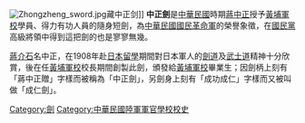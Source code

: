 {{multiple issues|
{{disputed|time=2014-07-02T09:35:49+00:00}}
{{inappropriate tone|time=2014-07-02T09:35:49+00:00}}
{{original research|time=2014-07-02T09:35:49+00:00}}
{{unreferenced|time=2014-07-02T09:35:49+00:00}}
}}
[[File:Zhongzheng_sword.jpg|thumb]]藏中正剑]]
'''中正劍'''是[[中華民國|中華民國]]時期[[蔣中正|蔣中正]]授予[[黃埔軍校|黃埔軍校]]學員、得力有功人員的隨身短劍，為[[中華民國|中華民國]][[國民革命軍|國民革命軍]]的榮譽象徵，在[[國民黨|國民黨]]高級將領中得到這把劍的也是寥寥無幾。

[[蔣介石|蔣介石]]名中正，在1908年赴[[日本|日本]][[留學|留學]]期間對日本軍人的[[劍道|劍道]]及[[武士道|武士道]]精神十分欣賞，後在任[[黃埔軍校|黃埔軍校]]校長期間創製此劍，頒發給[[黃埔軍校|黃埔軍校]]畢業生；因劍柄上刻有「蔣中正贈」字樣而被稱為「中正劍」，另劍身上刻有「成功成仁」字樣而又被叫做「成仁劍」。

{{軍事小作品}}

[[Category:劍|Category:劍]]
[[Category:中華民國陸軍軍官學校校史|Category:中華民國陸軍軍官學校校史]]
